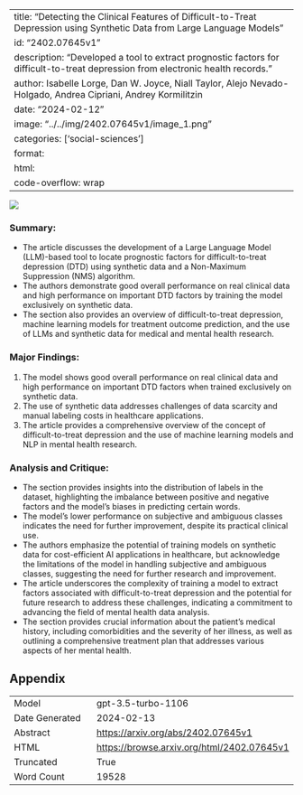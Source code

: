 
---
title: "Detecting the Clinical Features of Difficult-to-Treat Depression using Synthetic Data from Large Language Models"
id: "2402.07645v1"
description: "Developed a tool to extract prognostic factors for difficult-to-treat depression from electronic health records."
author: Isabelle Lorge, Dan W. Joyce, Niall Taylor, Alejo Nevado-Holgado, Andrea Cipriani, Andrey Kormilitzin
date: "2024-02-12"
image: "../../img/2402.07645v1/image_1.png"
categories: ['social-sciences']
format:
  html:
    code-overflow: wrap
---

![](../../img/2402.07645v1/image_1.png)

### Summary:
- The article discusses the development of a Large Language Model (LLM)-based tool to locate prognostic factors for difficult-to-treat depression (DTD) using synthetic data and a Non-Maximum Suppression (NMS) algorithm.
- The authors demonstrate good overall performance on real clinical data and high performance on important DTD factors by training the model exclusively on synthetic data.
- The section also provides an overview of difficult-to-treat depression, machine learning models for treatment outcome prediction, and the use of LLMs and synthetic data for medical and mental health research.

### Major Findings:
1. The model shows good overall performance on real clinical data and high performance on important DTD factors when trained exclusively on synthetic data.
2. The use of synthetic data addresses challenges of data scarcity and manual labeling costs in healthcare applications.
3. The article provides a comprehensive overview of the concept of difficult-to-treat depression and the use of machine learning models and NLP in mental health research.

### Analysis and Critique:
- The section provides insights into the distribution of labels in the dataset, highlighting the imbalance between positive and negative factors and the model's biases in predicting certain words.
- The model's lower performance on subjective and ambiguous classes indicates the need for further improvement, despite its practical clinical use.
- The authors emphasize the potential of training models on synthetic data for cost-efficient AI applications in healthcare, but acknowledge the limitations of the model in handling subjective and ambiguous classes, suggesting the need for further research and improvement.
- The article underscores the complexity of training a model to extract factors associated with difficult-to-treat depression and the potential for future research to address these challenges, indicating a commitment to advancing the field of mental health data analysis.
- The section provides crucial information about the patient's medical history, including comorbidities and the severity of her illness, as well as outlining a comprehensive treatment plan that addresses various aspects of her mental health.

## Appendix

|          |          |
|----------|----------|
| Model     | gpt-3.5-turbo-1106       |
| Date Generated     | 2024-02-13       |
| Abstract | [https://arxiv.org/abs/2402.07645v1](https://arxiv.org/abs/2402.07645v1)        |
| HTML     | [https://browse.arxiv.org/html/2402.07645v1](https://browse.arxiv.org/html/2402.07645v1)       |
| Truncated       | True       |
| Word Count       | 19528       |